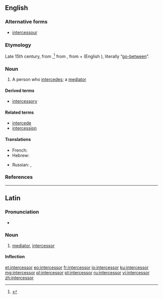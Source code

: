 ==English==

===Alternative forms===
* [[intercessour]] {{qualifier|obsolete}}

===Etymology===
Late 15th century, from {{etyl|la|en}} {{term|intercessor|lang=la}},<ref>{{R:Online Etymology Dictionary}}</ref> from {{etyl|la|en}} {{m|la|intercēdō}}, from {{term|inter||between|lang=la}} + {{m|la|cēdō||I go}} (English {{term|cede|lang=en}}), literally “[[go-between]]”.

===Noun===
{{en-noun}}

# A person who [[intercede]]s; a [[mediator]]

====Derived terms====
* [[intercessory]]

====Related terms====
<!-- Derived in Latin, then borrowed by English, hence Related in English -->
* [[intercede]]
* [[intercession]]

====Translations====
{{trans-top|one who intercedes}}
* French: {{t+|fr|intercesseur|m}}
* Hebrew: {{t|he|שתדלן|m|tr=sh'tadlan}}{{attention|he|please check the translit}}
{{trans-mid}}
* Russian: {{t+|ru|посре́дник|m}}, {{t+|ru|посре́дница|f}}
{{trans-bottom}}

===References===
<references/>

----
==Latin==

===Pronunciation===
* {{la-pronunc|intercessor}}

===Noun===
{{la-noun|intercessor||intercessōris|m|third}}

# [[mediator]], [[#English|intercessor]]

====Inflection====
{{la-decl-3rd|intercessor|intercessōr}}

[[et:intercessor]]
[[eo:intercessor]]
[[fr:intercessor]]
[[io:intercessor]]
[[ku:intercessor]]
[[mg:intercessor]]
[[pl:intercessor]]
[[pt:intercessor]]
[[ru:intercessor]]
[[vi:intercessor]]
[[zh:intercessor]]